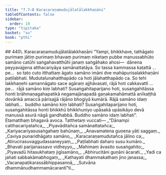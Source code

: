 ```yaml
---
title: "7.7–8 Karacaraṇamudujālatālakkhaṇāni"
tableOfContents: false
sidebar:
  order: 19
type: "tipitaka"
basket: "su"
book: "pthi"
---
```



<DynamicBreadcrumb />

<Paragraph type="center" book="pthi">
## 440\. Karacaraṇamudujālatālakkhaṇāni
</Paragraph>

<Division number="210" book="pthi" bookNo="8" page="125">

<Paragraph number="441" book="pthi">
“Yampi, bhikkhave, tathāgato purimaṃ jātiṃ purimaṃ bhavaṃ purimaṃ niketaṃ pubbe manussabhūto samāno catūhi saṅgahavatthūhi janaṃ saṅgāhako ahosi—  dānena peyyavajjena atthacariyāya samānattatāya. So tassa kammassa kaṭattā …pe…  so tato cuto itthattaṃ āgato samāno imāni dve mahāpurisalakkhaṇāni paṭilabhati. Mudutalunahatthapādo ca hoti jālahatthapādo ca.
</Paragraph>

<Paragraph number="442" book="pthi">
So tehi lakkhaṇehi samannāgato sace agāraṃ ajjhāvasati, rājā hoti cakkavattī …pe…  rājā samāno kiṃ labhati? Susaṅgahitaparijano hoti, susaṅgahitāssa honti brāhmaṇagahapatikā negamajānapadā gaṇakamahāmattā anīkaṭṭhā dovārikā amaccā pārisajjā rājāno bhogiyā kumārā. Rājā samāno idaṃ labhati…  buddho samāno kiṃ labhati? Susaṅgahitaparijano hoti, susaṅgahitāssa honti bhikkhū bhikkhuniyo upāsakā upāsikāyo devā manussā asurā nāgā gandhabbā. Buddho samāno idaṃ labhati”. Etamatthaṃ bhagavā avoca.
</Paragraph>

</Division>
<Division number="211" book="pthi" bookNo="8" page="125">

<Paragraph number="443" book="pthi">
Tatthetaṃ vuccati—
</Paragraph>

<Paragraph number="444" type="verses" book="pthi">
_“Dānampi catthacariyatañca,_  
_Piyavāditañca samānattatañca;_  
_Kariyacariyasusaṅgahaṃ bahūnaṃ,_  
_Anavamatena guṇena yāti saggaṃ._  

</Paragraph>

<Paragraph number="445" type="verses" book="pthi">
_Caviya punaridhāgato samāno,_  
_Karacaraṇamudutañca jālino ca;_  
_Atirucirasuvaggudassaneyyaṃ,_  
_Paṭilabhati daharo susu kumāro._  

</Paragraph>

<Paragraph number="446" type="verses" book="pthi">
_Bhavati parijanassavo vidheyyo,_  
_Mahimaṃ āvasito susaṅgahito;_  
_Piyavadū hitasukhataṃ jigīsamāno,_  
_Abhirucitāni guṇāni ācarati._  

</Paragraph>

<Paragraph number="447" type="verses" book="pthi">
_Yadi ca jahati sabbakāmabhogaṃ,_  
_Kathayati dhammakathaṃ jino janassa;_  
_Vacanapaṭikarassābhippasannā,_  
_Sutvāna dhammānudhammamācarantī”ti._
</Paragraph>
</Division>